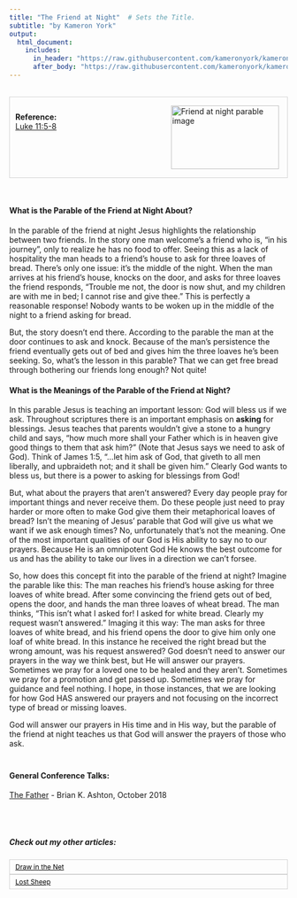 ```yaml
---
title: "The Friend at Night"  # Sets the Title.
subtitle: "by Kameron York"
output:
  html_document:
    includes:
      in_header: "https://raw.githubusercontent.com/kameronyork/kameronyork.github.io/main/parables/headers/friend-at-night-header.html"
      after_body: "https://raw.githubusercontent.com/kameronyork/kameronyork.github.io/main/parables/footer.html"
---
```

<br>
<div style="border: 1px solid lightgray; padding: 10px; overflow: hidden;">
<img src="https://raw.githubusercontent.com/kameronyork/kameronyork.github.io/main/docs/assets/friend-at-night.jpg" alt="Friend at night parable image" style="float: right; width: 195px; height: 115px; padding: 5px;">
<br>
<h4 style="text-align: left; margin: 0;">Reference:</h4>
<p style="text-align: left; margin: 0;">
<a href="https://www.churchofjesuschrist.org/study/scriptures/nt/luke/11?lang=eng&id=5-8#p5" target="_blank">Luke 11:5-8</a>
</p>
</div>
<br>

#### What is the Parable of the Friend at Night About?

In the parable of the friend at night Jesus highlights the relationship between two friends.  In the story one man welcome's a friend who is, "in his journey", only to realize he has no food to offer.  Seeing this as a lack of hospitality the man heads to a friend's house to ask for three loaves of bread.  There's only one issue:  it's the middle of the night.  When the man arrives at his friend's house, knocks on the door, and asks for three loaves the friend responds, "Trouble me not, the door is now shut, and my children are with me in bed; I cannot rise and give thee."  This is perfectly a reasonable response!  Nobody wants to be woken up in the middle of the night to a friend asking for bread.

But, the story doesn't end there.  According to the parable the man at the door continues to ask and knock.  Because of the man's persistence the friend eventually gets out of bed and gives him the three loaves he's been seeking.  So, what's the lesson in this parable?  That we can get free bread through bothering our friends long enough?  Not quite!

#### What is the Meanings of the Parable of the Friend at Night?

In this parable Jesus is teaching an important lesson:  God will bless us if we ask.  Throughout scriptures there is an important emphasis on <b>asking</b> for blessings.  Jesus teaches that parents wouldn't give a stone to a hungry child and says, "how much more shall your Father which is in heaven give good things to them that ask him?" (Note that Jesus says we need to ask of God).  Think of James 1:5, "...let him ask of God, that giveth to all men liberally, and upbraideth not; and it shall be given him." Clearly God wants to bless us, but there is a power to asking for blessings from God!

But, what about the prayers that aren't answered?  Every day people pray for important things and never receive them.  Do these people just need to pray harder or more often to make God give them their metaphorical loaves of bread?  Isn't the meaning of Jesus' parable that God will give us what we want if we ask enough times?  No, unfortunately that's not the meaning.  One of the most important qualities of our God is His ability to say no to our prayers.  Because He is an omnipotent God He knows the best outcome for us and has the ability to take our lives in a direction we can't forsee.

So, how does this concept fit into the parable of the friend at night?  Imagine the parable like this:  The man reaches his friend's house asking for three loaves of white bread.  After some convincing the friend gets out of bed, opens the door, and hands the man three loaves of wheat bread.  The man thinks, "This isn't what I asked for!  I asked for white bread.  Clearly my request wasn't answered."  Imaging it this way:  The man asks for three loaves of white bread, and his friend opens the door to give him only one loaf of white bread.  In this instance he received the right bread but the wrong amount, was his request answered?  God doesn't need to answer our prayers in the way we think best, but He will answer our prayers.  Sometimes we pray for a loved one to be healed and they aren't.  Sometimes we pray for a promotion and get passed up.  Sometimes we pray for guidance and feel nothing.  I hope, in those instances, that we are looking for how God HAS answered our prayers and not focusing on the incorrect type of bread or missing loaves.

God will answer our prayers in His time and in His way, but the parable of the friend at night teaches us that God will answer the prayers of those who ask.

<br>
<div style="margin-top: -10px;">
#### General Conference Talks:
<a href="https://www.churchofjesuschrist.org/study/general-conference/2018/10/the-father">The Father</a> - Brian K. Ashton, October 2018

<br><br>

##### Check out my other articles:

<link rel="stylesheet" href="https://kameronyork.github.io/scripting/themify-icons/themify-icons.css">
<div class="container">
<div class="row">
<div class="col-12 text-md-left">
<nav class="pagination mt-3">
<a class="nav nav-prev" href="https://kameronyork.com/parables/drawing-in-the-net.html" style="background-color: transparent; color: black; padding: 5px 10px; border: 1px solid lightgray; cursor: pointer; white-space: nowrap; font-size: 12px; display: flex; align-items: center;" 
onmouseover="this.style.backgroundColor='lightgray';" 
onmouseout="this.style.backgroundColor='transparent';" 
onmousedown="this.style.backgroundColor='gray';" 
onmouseup="this.style.backgroundColor='lightgray';">
<i class="ti-arrow-left mr-2"></i>
<span style="display: none;" class="d-md-inline-block">Draw in the Net</span>
<span style="display: inline-block;" class="d-md-none">Draw in the Net</span>
</a>
<a class="nav nav-next ml-3" href="https://kameronyork.com/parables/lost-sheep.html" style="background-color: transparent; color: black; padding: 5px 10px; border: 1px solid lightgray; cursor: pointer; white-space: nowrap; font-size: 12px; display: flex; align-items: center;" 
onmouseover="this.style.backgroundColor='lightgray';" 
onmouseout="this.style.backgroundColor='transparent';" 
onmousedown="this.style.backgroundColor='gray';" 
onmouseup="this.style.backgroundColor='lightgray';">
<span style="display: none;" class="d-md-inline-block">Lost Sheep</span>
<span style="display: inline-block;" class="d-md-none">Lost Sheep</span>
<i class="ti-arrow-right ml-2"></i>
</a>
</nav>
</div>
</div>
</div>